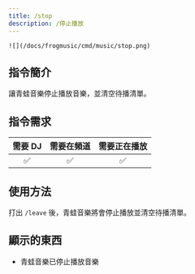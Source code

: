 ```yaml
---
title: /stop
description: /停止播放
---
```

`![](/docs/frogmusic/cmd/music/stop.png)`

## 指令簡介
讓青蛙音樂停止播放音樂，並清空待播清單。

## 指令需求
| 需要 DJ |	需要在頻道 | 需要正在播放 |
| :-----: | :-------: | :---------: |
|   ✅   |    ✅     |     ✅      |

## 使用方法  
打出 `/leave` 後，青蛙音樂將會停止播放並清空待播清單。

## 顯示的東西
- 青蛙音樂已停止播放音樂